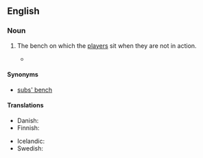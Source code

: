 ==English==

===Noun===
{{en-noun|es|head=[[substitutes]]' [[bench]]}}

# {{label|en|football}} The bench on which the [[player]]s sit when they are not in action.
#* {{quote-news
|year=2012
|date=June 19
|author=Phil McNulty
|title=England 1-0 Ukraine
|work=BBC Sport
|url=http://www.bbc.co.uk/sport/0/football/18181971
|page=
|passage=Oleg Blokhin's side lost the talismanic Andriy Shevchenko to the '''substitutes' bench''' because of a knee injury but still showed enough to put England through real turmoil in spells.}}

====Synonyms====
* [[subs' bench]]

====Translations====
{{trans-top|the bench on which substitutes sit}}
* Danish: {{t|da|udskiftningsbænk|c}}
* Finnish: {{t|fi|vaihtopenkki}}
{{trans-mid}}
* Icelandic: {{t|is|varamannabekkur|m}}
* Swedish: {{t|sv|avbytarbänk|c}}
{{trans-bottom}}